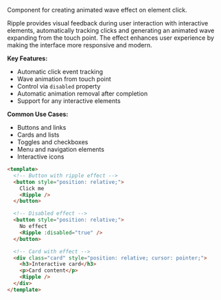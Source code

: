 Component for creating animated wave effect on element click.

Ripple provides visual feedback during user interaction with interactive elements, automatically tracking clicks and generating an animated wave expanding from the touch point. The effect enhances user experience by making the interface more responsive and modern.

**Key Features:**

- Automatic click event tracking
- Wave animation from touch point
- Control via `disabled` property
- Automatic animation removal after completion
- Support for any interactive elements

**Common Use Cases:**

- Buttons and links
- Cards and lists
- Toggles and checkboxes
- Menu and navigation elements
- Interactive icons

```html
<template>
  <!-- Button with ripple effect -->
  <button style="position: relative;">
    Click me
    <Ripple />
  </button>

  <!-- Disabled effect -->
  <button style="position: relative;">
    No effect
    <Ripple :disabled="true" />
  </button>

  <!-- Card with effect -->
  <div class="card" style="position: relative; cursor: pointer;">
    <h3>Interactive card</h3>
    <p>Card content</p>
    <Ripple />
  </div>
</template>
```

